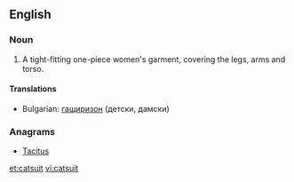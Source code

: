 ==English==

===Noun===
{{en-noun}}
# A tight-fitting one-piece women's garment, covering the legs, arms and torso.

====Translations====
* Bulgarian: [[гащиризон]] (детски, дамски)

===Anagrams===
* [[Tacitus#English|Tacitus]]

[[et:catsuit]]
[[vi:catsuit]]